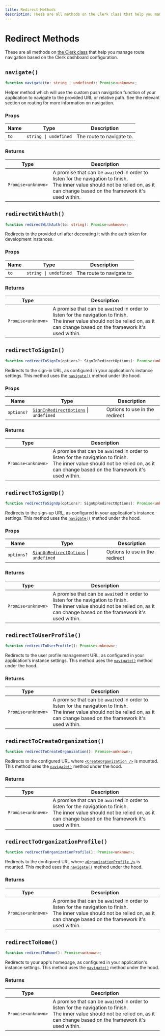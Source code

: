 ```yaml
---
title: Redirect Methods
description: These are all methods on the Clerk class that help you manage route navigation based on the Clerk dashboard configuration.
---
```


# Redirect Methods

These are all methods on [the Clerk class](/docs/references/javascript/clerk/clerk) that help you manage route navigation based on the Clerk dashboard configuration.

## `navigate()`

```typescript
function navigate(to: string | undefined): Promise<unknown>;
```

Helper method which will use the custom push navigation function of your application to navigate to the provided URL or relative path. See the relevant section on routing for more information on navigation.

### Props

| Name | Type | Description |
| --- | --- | --- |
| `to` | `string \| undefined` | The route to navigate to. |

### Returns

| Type | Description |
| --- | --- |
| `Promise<unknown>` | A promise that can be `await`ed in order to listen for the navigation to finish.<br/>The inner value should not be relied on, as it can change based on the framework it's used within. |

## `redirectWithAuth()`

```typescript
function redirectWithAuth(to: string): Promise<unknown>;
```

Redirects to the provided url after decorating it with the auth token for development instances.


### Props

| Name | Type | Description |
| --- | --- | --- |
| `to` | `string \| undefined` | The route to navigate to |

### Returns

| Type | Description |
| --- | --- |
| `Promise<unknown>` | A promise that can be `await`ed in order to listen for the navigation to finish.<br/>The inner value should not be relied on, as it can change based on the framework it's used within. |

## `redirectToSignIn()`

```typescript
function redirectToSignIn(options?: SignInRedirectOptions): Promise<unknown>;
```

Redirects to the sign-in URL, as configured in your application's instance settings. This method uses the [`navigate()`](#navigate) method under the hood.


### Props

| Name | Type | Description |
| --- | --- | --- |
| `options?` | [`SignInRedirectOptions`](/docs/references/javascript/types/sign-in-redirect-options) \| `undefined` | Options to use in the redirect |

### Returns

| Type | Description |
| --- | --- |
| `Promise<unknown>` | A promise that can be `await`ed in order to listen for the navigation to finish.<br/>The inner value should not be relied on, as it can change based on the framework it's used within. |

## `redirectToSignUp()`

```typescript
function redirectToSignUp(options?: SignUpRedirectOptions): Promise<unknown>;
```

Redirects to the sign-up URL, as configured in your application's instance settings. This method uses the [`navigate()`](#navigate) method under the hood.

### Props

| Name | Type | Description |
| --- | --- | --- |
| `options?` | [`SignUpRedirectOptions`](/docs/references/javascript/types/sign-up-redirect-options) \| `undefined` | Options to use in the redirect |

### Returns

| Type | Description |
| --- | --- |
| `Promise<unknown>` | A promise that can be `await`ed in order to listen for the navigation to finish.<br/>The inner value should not be relied on, as it can change based on the framework it's used within. |


## `redirectToUserProfile()`

```typescript
function redirectToUserProfile(): Promise<unknown>;
```

Redirects to the user profile management URL, as configured in your application's instance settings. This method uses the [`navigate()`](#navigate) method under the hood.

### Returns

| Type | Description |
| --- | --- |
| `Promise<unknown>` | A promise that can be `await`ed in order to listen for the navigation to finish.<br/>The inner value should not be relied on, as it can change based on the framework it's used within. |

## `redirectToCreateOrganization()`

```typescript
function redirectToCreateOrganization(): Promise<unknown>;
```

Redirects to the configured URL where [`<CreateOrganization />`](/docs/references/javascript/clerk/create-organization) is mounted. This method uses the [`navigate()`](#navigate) method under the hood.

### Returns

| Type | Description |
| --- | --- |
| `Promise<unknown>` | A promise that can be `await`ed in order to listen for the navigation to finish.<br/>The inner value should not be relied on, as it can change based on the framework it's used within. |

## `redirectToOrganizationProfile()`

```typescript
function redirectToOrganizationProfile(): Promise<unknown>;
```

Redirects to the configured URL where [`<OrganizationProfile />`](/docs/references/javascript/clerk/organization-profile) is mounted. This method uses the [`navigate()`](#navigate) method under the hood.

### Returns

| Type | Description |
| --- | --- |
| `Promise<unknown>` | A promise that can be `await`ed in order to listen for the navigation to finish.<br/>The inner value should not be relied on, as it can change based on the framework it's used within. |

## `redirectToHome()`

```typescript
function redirectToHome(): Promise<unknown>;
```

Redirects to your app's homepage, as configured in your application's instance settings. This method uses the [`navigate()`](#navigate) method under the hood.

### Returns

| Type | Description |
| --- | --- |
| `Promise<unknown>` | A promise that can be `await`ed in order to listen for the navigation to finish.<br/>The inner value should not be relied on, as it can change based on the framework it's used within. |
